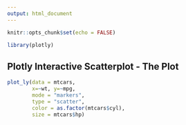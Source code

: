 ```yaml
---
output: html_document
---
```


```r
knitr::opts_chunk$set(echo = FALSE)
```


```r
library(plotly)
```


## Plotly Interactive Scatterplot - The Plot

```r
plot_ly(data = mtcars, 
        x=~wt, y=~mpg, 
        mode = "markers", 
        type = "scatter", 
        color = as.factor(mtcars$cyl), 
        size = mtcars$hp)
```

